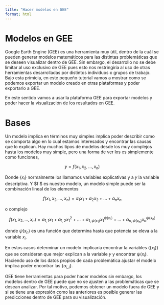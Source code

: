 ```yaml
---
title: "Hacer modelos en GEE"
format: html
---
```




# Modelos en GEE

Google Earth Engine (GEE) es una herramienta muy útil, dentro de la cuál se pueden generar modelos matemáticos para las distintas problemáticas que se deseen visualizar dentro de GEE. Sin embargo, el desarrollo no se debe limitar al uso exclusivo de GEE pues esto nos restringiría al uso de otras herramientas desarrolladas por distintos individuos o grupos de trabajo. Bajo esta primicia, en este pequeño tutorial vamos a mostrar como se podemos exportar un modelo creado en otras plataformas y poder exportarlo a GEE. 

En este sentido vamos a usar la plataforma GEE para exportar modelos y poder hacer la visualización de los resultados en GEE. 




# Bases 

Un modelo implica en términos muy simples implica poder describir como se comporta algo en lo cual estamos interesados y encontrar las causas que lo explican. Hay muchos tipos de modelos desde los  muy complejos hasta los modelos muy simple, pero una forma de ver los es simplemente como funciones,  

$$
y =  f(x_1, x_2, \dots , x_n )
$$

Donde $\{ x_i \}$ normalmente los llamamos variables explicativas  y a $y$ la variable descriptiva. Y $f $ es nuestro modelo, un modelo simple puede ser la combinación lineal de los elementos

$$
f(x_1, x_2, \dots , x_n ) = \alpha_1 x_1 + \alpha_2 x_2 + \dots  + \alpha_n x_n 
$$

o complejo  

$$
f(x_1, x_2, \dots , x_n ) = \alpha_{1,1}  x_1 + \alpha_{1,2}  x_1^2 + \dots + \alpha_{1 ,{\psi(x_1)}}  x_1^{\psi(x_1)}  + \dots 
+ \alpha_{n ,{\psi(x_n)}} x_n ^{\psi(x_n)}   
$$

donde $\psi(x_n)$ es una función que determina hasta que potencia se eleva a la variable $x_i$. 

En estos casos determinar un modelo implicaría encontrar la variables ($\{ x_i \}$) que se consideran que mejor explican a la variable $y$ y encontrar $\psi(x_i)$. Haciendo uso de los datos propios de cada problemática ajustar el modelo implica poder encontrar las $\{\alpha_{i,j}\}$. 


GEE tiene herramientas para poder hacer modelos sin embargo, los modelos dentro de GEE puede que no se ajusten a las problemáticas que se desean analizar. Por tal motivo, podemos obtener un modelo fuera de GEE y si se tiene una expresión como las anteriores es posible generar las predicciones dentro de GEE para su visualización. 





